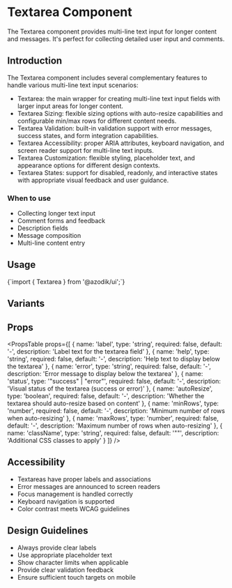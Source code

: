 
# Textarea Component

The Textarea component provides multi-line text input for longer content and messages. It's perfect for collecting detailed user input and comments.

## Introduction

The Textarea component includes several complementary features to handle various multi-line text input scenarios:

- Textarea: the main wrapper for creating multi-line text input fields with larger input areas for longer content.
- Textarea Sizing: flexible sizing options with auto-resize capabilities and configurable min/max rows for different content needs.
- Textarea Validation: built-in validation support with error messages, success states, and form integration capabilities.
- Textarea Accessibility: proper ARIA attributes, keyboard navigation, and screen reader support for multi-line text inputs.
- Textarea Customization: flexible styling, placeholder text, and appearance options for different design contexts.
- Textarea States: support for disabled, readonly, and interactive states with appropriate visual feedback and user guidance.

### When to use
- Collecting longer text input
- Comment forms and feedback
- Description fields
- Message composition
- Multi-line content entry

## Usage

<CodeBlock language="tsx">
{`import { Textarea } from '@azodik/ui';`}
</CodeBlock>

## Variants


## Props

<PropsTable props={[
  {
    name: 'label',
    type: 'string',
    required: false,
    default: '-',
    description: 'Label text for the textarea field'
  },
  {
    name: 'help',
    type: 'string',
    required: false,
    default: '-',
    description: 'Help text to display below the textarea'
  },
  {
    name: 'error',
    type: 'string',
    required: false,
    default: '-',
    description: 'Error message to display below the textarea'
  },
  {
    name: 'status',
    type: '"success" | "error"',
    required: false,
    default: '-',
    description: 'Visual status of the textarea (success or error)'
  },
  {
    name: 'autoResize',
    type: 'boolean',
    required: false,
    default: '-',
    description: 'Whether the textarea should auto-resize based on content'
  },
  {
    name: 'minRows',
    type: 'number',
    required: false,
    default: '-',
    description: 'Minimum number of rows when auto-resizing'
  },
  {
    name: 'maxRows',
    type: 'number',
    required: false,
    default: '-',
    description: 'Maximum number of rows when auto-resizing'
  },
  {
    name: 'className',
    type: 'string',
    required: false,
    default: '""',
    description: 'Additional CSS classes to apply'
  }
]} />

## Accessibility

- Textareas have proper labels and associations
- Error messages are announced to screen readers
- Focus management is handled correctly
- Keyboard navigation is supported
- Color contrast meets WCAG guidelines

## Design Guidelines

- Always provide clear labels
- Use appropriate placeholder text
- Show character limits when applicable
- Provide clear validation feedback
- Ensure sufficient touch targets on mobile
